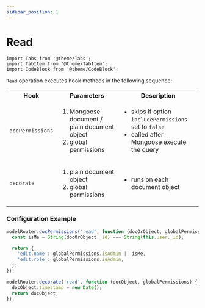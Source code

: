 ```yaml
---
sidebar_position: 1
---
```


# Read

```mdx-code-block
import Tabs from '@theme/Tabs';
import TabItem from '@theme/TabItem';
import CodeBlock from '@theme/CodeBlock';
```

`Read` operation executes hook methods in the following sequence:

<table>
  <tr>
    <th>Hook</th>
    <th>Parameters</th>
    <th>Description</th>
  </tr>
  <tr>
    <td><code>docPermissions</code></td>
    <td>
      <ol>
        <li>Mongoose document / plain document object</li>
        <li>global permissions</li>
      </ol>
    </td>
    <td>
      <ul>
        <li>skips if option <code>includePermissions</code> set to <code>false</code></li>
        <li>called after Mongoose execute the query</li>
      </ul>
    </td>
  </tr>
  <tr>
    <td><code>decorate</code></td>
    <td>
      <ol>
        <li>plain document object</li>
        <li>global permissions</li>
      </ol>
    </td>
    <td>
      <ul>
        <li>runs on each document object</li>
      </ul>
    </td>
  </tr>
</table>

### Configuration Example

```ts
modelRouter.docPermissions('read', function (docOrObject, globalPermissions) {
  const isMe = String(docOrObject._id) === String(this.user._id);

  return {
    'edit.name': globalPermissions.isAdmin || isMe,
    'edit.role': globalPermissions.isAdmin,
  };
});

modelRouter.decorate('read', function (docObject, globalPermissions) {
  docObject.timestamp = new Date();
  return docObject;
});
```
